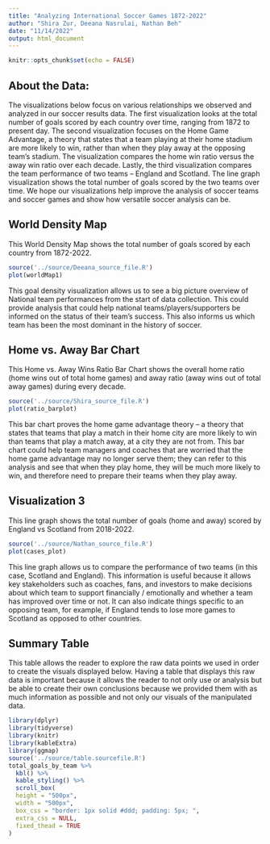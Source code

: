 ```yaml
---
title: "Analyzing International Soccer Games 1872-2022"
author: "Shira Zur, Deeana Nasrulai, Nathan Beh"
date: "11/14/2022"
output: html_document
---
```


```r
knitr::opts_chunk$set(echo = FALSE)
```

## About the Data:

The visualizations below focus on various relationships we observed and analyzed in our soccer results data. The first visualization looks at the total number of goals scored by each country over time, ranging from 1872 to present day. The second visualization focuses on the Home Game Advantage, a theory that states that a team playing at their home stadium are more likely to win, rather than when they play away at the opposing team's stadium. The visualization compares the home win ratio versus the away win ratio over each decade. Lastly, the third visualization compares the team performance of two teams -- England and Scotland. The line graph visualization shows the total number of goals scored by the two teams over time. We hope our visualizations help improve the analysis of soccer teams and soccer games and show how versatile soccer analysis can be.  


## World Density Map

This World Density Map shows the total number of goals scored by each country from 1872-2022.

```r
source('../source/Deeana_source_file.R')
plot(worldMap1)
```

This goal density visualization allows us to see a big picture overview of National team performances from the start of data collection. This could provide analysis that could help national teams/players/supporters be informed on the status of their team's success. This also informs us which team has been the most dominant in the history of soccer.

## Home vs. Away Bar Chart

This Home vs. Away Wins Ratio Bar Chart shows the overall home ratio (home wins out of total home games) and away ratio (away wins out of total away games) during every decade.

```r
source('../source/Shira_source_file.R')
plot(ratio_barplot)
```

This bar chart proves the home game advantage theory -- a theory that states that teams that play a match in their home city are more likely to win than teams that play a match away, at a city they are not from. This bar chart could help team managers and coaches that are worried that the home game advantage may no longer serve them; they can refer to this analysis and see that when they play home, they will be much more likely to win, and therefore need to prepare their teams when they play away.

## Visualization 3
This line graph shows the total number of goals (home and away) scored by England vs Scotland from 2018-2022.

```r
source('../source/Nathan_source_file.R')
plot(cases_plot)
```
This line graph allows us to compare the performance of two teams (in this case, Scotland and England). This information is useful because it allows key stakeholders such as coaches, fans, and investors to make decisions about which team to support financially / emotionally and whether a team has improved over time or not. It can also indicate things specific to an opposing team, for example, if England tends to lose more games to Scotland as opposed to other countries. 


## Summary Table

This table allows the reader to explore the raw data points we used in order to create the visuals displayed below. Having a table that displays this raw data is important because it allows the reader to not only use or analysis but be able to create their own conclusions because we provided them with as much information as possible and not only our visuals of the manipulated data.

```r
library(dplyr)
library(tidyverse)
library(knitr)
library(kableExtra)
library(ggmap)
source('../source/table.sourcefile.R')
total_goals_by_team %>%
  kbl() %>%
  kable_styling() %>% 
  scroll_box(
  height = "500px",
  width = "500px",
  box_css = "border: 1px solid #ddd; padding: 5px; ",
  extra_css = NULL,
  fixed_thead = TRUE
)
```
